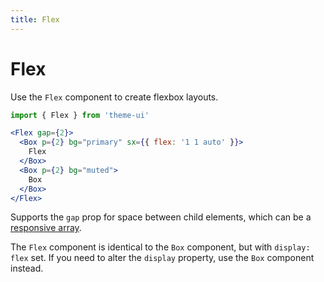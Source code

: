 ```yaml
---
title: Flex
---
```


# Flex

Use the `Flex` component to create flexbox layouts.

```js
import { Flex } from 'theme-ui'
```

```jsx live=true
<Flex gap={2}>
  <Box p={2} bg="primary" sx={{ flex: '1 1 auto' }}>
    Flex
  </Box>
  <Box p={2} bg="muted">
    Box
  </Box>
</Flex>
```

Supports the `gap` prop for space between child elements, which can be a [responsive array][].

[responsive array]: /sx-prop#responsive-values

<Note>

The `Flex` component is identical to the `Box` component, but with `display: flex` set.
If you need to alter the `display` property, use the `Box` component instead.

</Note>

